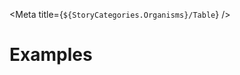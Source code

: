 
<Meta title={`${StoryCategories.Organisms}/Table`} />

<Docs />

# Examples

<Canvas>
    <p-table
        can-select-key="canSelect"
        items='[{"date":"01\/01\/2022","hours":8,"status":"Ingediend", "canSelect": false},{"date":"02\/01\/2022","hours":6.5,"status":"Ingediend", "canSelect": true},{"date":"03\/01\/2022","hours":8,"status":"Goedgekeurd", "canSelect": true},{"date":"08\/01\/2022","hours":8,"status":"Goedgekeurd", "canSelect": true},{"date":"09\/01\/2022","hours":8,"status":"Afgekeurd", "canSelect": false},{"date":"10\/01\/2022","hours":8,"status":"Afgekeurd", "canSelect": true}]'
        total={32}
    >
        <p-table-definition
            type="th"
            name="Datum"
            path="date"
            sizes={8}
        ></p-table-definition>
        <p-table-definition
            name="Uren"
            path="hours"
            align="end"
            sizes={2}
        ></p-table-definition>
        <p-table-definition
            path="status"
            align="end"
            sizes={2}
        ></p-table-definition>
    </p-table>
</Canvas>
